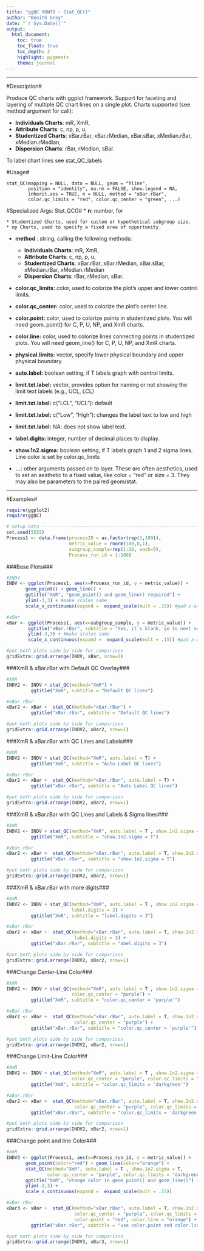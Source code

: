 ```yaml
---
title: "ggQC HOWTO - Stat_QC()"
author: "Kenith Grey"
date: "`r Sys.Date()`"
output:
  html_document:
    toc: true
    toc_float: true
    toc_depth: 3
    highlight: pygments
    theme: journal 
---
```


***
#Description#

Produce QC charts with ggplot framework. Support for faceting and layering of multiple QC chart lines on a single plot. Charts supported (see method argument for call):

  * **Individuals Charts**: mR, XmR,
  * **Attribute Charts**: c, np, p, u,
  * **Studentized Charts**: xBar.rBar, xBar.rMedian, xBar.sBar, xMedian.rBar, xMedian.rMedian,
  * **Dispersion Charts**: rBar, rMedian, sBar.

To label chart lines see stat_QC_labels

#Usage#

    stat_QC(mapping = NULL, data = NULL, geom = "hline",
            position = "identity", na.rm = FALSE, show.legend = NA,
            inherit.aes = TRUE, n = NULL, method = "xBar.rBar",
            color.qc_limits = "red", color.qc_center = "green", ...)


#Specialized Args: Stat_QC()#
  * **n**: number, for

    * Studentized Charts, used for custom or hypothetical subgroup size.
    * np Charts, used to specify a fixed area of opportunity.
  * **method** : string, calling the following methods:

      * **Individuals Charts**: mR, XmR,
      * **Attribute Charts**: c, np, p, u,
      * **Studentized Charts**: xBar.rBar, xBar.rMedian, xBar.sBar, xMedian.rBar, xMedian.rMedian
      * **Dispersion Charts**: rBar, rMedian, sBar.
  * **color.qc_limits:** color, used to colorize the plot's upper and lower control limits.
  * **color.qc_center:** color, used to colorize the plot's center line.
  * **color.point:**	color, used to colorize points in studentized plots. You will need geom_point() for C, P, U, NP, and XmR charts.
  * **color.line:** color, used to colorize lines connecting points in studentized plots. You will need geom_line() for C, P, U, NP, and XmR charts.
  * **physical.limits:** vector, specify lower physical boundary and upper physical boundary
  * **auto.label:** boolean setting, if T labels graph with control limits.
  * **limit.txt.label:** vector, provides option for naming or not showing the limit text labels (e.g., UCL, LCL)
  * **limit.txt.label:** c("LCL", "UCL"): default
  * **limit.txt.label:** c("Low", "High"): changes the label text to low and high
  * **limit.txt.label:** NA: does not show label text.
  * **label.digits:** integer, number of decimal places to display.
  * **show.1n2.sigma:** boolean setting, if T labels graph 1 and 2 sigma lines. Line color is set by color.qc_limits
  * **...**: other arguments passed on to layer. These are often aesthetics, used to set an aesthetic to a fixed value, like color = "red" or size = 3. They may also be parameters to the paired geom/stat.

***

#Examples#
```r
require(ggplot2)
require(ggQC)
```

```r
# Setup Data --------------------------------------------------------------
set.seed(5555)
Process1 <- data.frame(processID = as.factor(rep(1,100)),
                       metric_value = rnorm(100,0,1),
                       subgroup_sample=rep(1:20, each=5),
                       Process_run_id = 1:100)
```

###Base Plots###
```r

#INDV
INDV <- ggplot(Process1, aes(x=Process_run_id, y = metric_value)) +
       geom_point() + geom_line() +
       ggtitle("XmR", "geom_point() and geom_line() required") + 
       ylim(-3,3) + #make scales same
       scale_x_continuous(expand =  expand_scale(mult = .15)) #pad x-axis

#xBar
xBar <- ggplot(Process1, aes(x=subgroup_sample, y = metric_value)) +
        ggtitle("xBar.rBar", subtitle = "Yes, it's blank, go to next section") +
        ylim(-3,3) + #make scales same
        scale_x_continuous(expand =  expand_scale(mult = .15)) #pad x-axis

#put both plots side by side for comparison
gridExtra::grid.arrange(INDV, xBar, nrow=1)
```

###XmR & xBar.rBar with Default QC Overlay###
```r

#XmR
INDV2 <- INDV + stat_QC(method="XmR") +
         ggtitle("XmR", subtitle = "Default QC lines") 

#xBar.rBar
xBar2 <- xBar +  stat_QC(method="xBar.rBar") +
         ggtitle("xBar.rBar", subtitle = "Default QC lines") 

#put both plots side by side for comparison
gridExtra::grid.arrange(INDV2, xBar2, nrow=1)
```

###XmR & xBar.rBar with QC Lines and Labels###
```r

#XmR
INDV2 <- INDV + stat_QC(method="XmR", auto.label = T) +
         ggtitle("XmR", subtitle = "Auto Label QC lines") 

#xBar.rBar
xBar2 <- xBar +  stat_QC(method="xBar.rBar", auto.label = T) +
         ggtitle("xBar.rBar", subtitle = "Auto Label QC lines") 

#put both plots side by side for comparison
gridExtra::grid.arrange(INDV2, xBar2, nrow=1)
```

###XmR & xBar.rBar with QC Lines and Labels & Sigma lines###
```r

#XmR
INDV2 <- INDV + stat_QC(method="XmR", auto.label = T , show.1n2.sigma = T) +
         ggtitle("XmR", subtitle = "show.1n2.sigma = T") 

#xBar.rBar
xBar2 <- xBar +  stat_QC(method="xBar.rBar", auto.label = T, show.1n2.sigma = T) +
         ggtitle("xBar.rBar", subtitle = "show.1n2.sigma = T") 

#put both plots side by side for comparison
gridExtra::grid.arrange(INDV2, xBar2, nrow=1)
```

###XmR & xBar.rBar with more digits###
```r

#XmR
INDV2 <- INDV + stat_QC(method="XmR", auto.label = T , show.1n2.sigma = T,
                        label.digits = 3) +
         ggtitle("XmR", subtitle = "label.digits = 3") 

#xBar.rBar
xBar2 <- xBar +  stat_QC(method="xBar.rBar", auto.label = T, show.1n2.sigma = T,
                         label.digits = 3) +
         ggtitle("xBar.rBar", subtitle = "abel.digits = 3") 

#put both plots side by side for comparison
gridExtra::grid.arrange(INDV2, xBar2, nrow=1)
```

###Change Center-Line Color###
```r

#XmR
INDV2 <- INDV + stat_QC(method="XmR", auto.label = T , show.1n2.sigma = T,
                        color.qc_center = "purple") +
         ggtitle("XmR", subtitle = "color.qc_center = 'purple'") 

#xBar.rBar
xBar2 <- xBar +  stat_QC(method="xBar.rBar", auto.label = T, show.1n2.sigma = T,
                         color.qc_center = "purple") +
         ggtitle("xBar.rBar", subtitle = "color.qc_center = 'purple'") 

#put both plots side by side for comparison
gridExtra::grid.arrange(INDV2, xBar2, nrow=1)

```


###Change Limit-Line Color###
```r

#XmR
INDV2 <- INDV + stat_QC(method="XmR", auto.label = T , show.1n2.sigma = T,
                        color.qc_center = "purple", color.qc_limits = "darkgreen") +
         ggtitle("XmR", subtitle = "color.qc_limits = 'darkgreen'") 

#xBar.rBar
xBar2 <- xBar +  stat_QC(method="xBar.rBar", auto.label = T, show.1n2.sigma = T,
                         color.qc_center = "purple", color.qc_limits = "darkgreen") +
         ggtitle("xBar.rBar", subtitle = "color.qc_limits = 'darkgreen'") 

#put both plots side by side for comparison
gridExtra::grid.arrange(INDV2, xBar2, nrow=1)

```

###Change point and line Color###
```r

#XmR
INDV3 <- ggplot(Process1, aes(x=Process_run_id, y = metric_value)) +
       geom_point(color="red") + geom_line(color="orange") +
       stat_QC(method="XmR", auto.label = T , show.1n2.sigma = T,
               color.qc_center = "purple", color.qc_limits = "darkgreen") +
       ggtitle("XmR", "change color in geom_point() and geom_line()") +
       ylim(-3,3) +
       scale_x_continuous(expand =  expand_scale(mult = .15)) 

#xBar.rBar
xBar3 <- xBar +  stat_QC(method="xBar.rBar", auto.label = T, show.1n2.sigma = T,
                         color.qc_center = "purple", color.qc_limits = "darkgreen",
                         color.point = "red", color.line = "orange") +
         ggtitle("xBar.rBar", subtitle = "use color.point and color.line args in stat_QC()") 

#put both plots side by side for comparison
gridExtra::grid.arrange(INDV3, xBar3, nrow=1)
```

